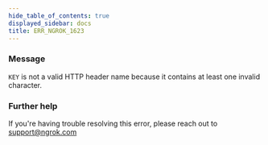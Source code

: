 ```yaml
---
hide_table_of_contents: true
displayed_sidebar: docs
title: ERR_NGROK_1623
---
```


### Message

`KEY` is not a valid HTTP header name because it contains at least one invalid character.

### Further help

If you're having trouble resolving this error, please reach out to [support@ngrok.com](mailto:support@ngrok.com?subject=Help%20with%20ERR_NGROK_1623)
